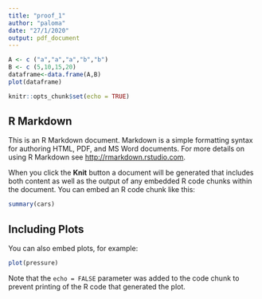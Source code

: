 ```yaml
---
title: "proof_1"
author: "paloma"
date: "27/1/2020"
output: pdf_document
---
```


```r
A <- c ("a","a","a","b","b")
B <- c (5,10,15,20)
dataframe<-data.frame(A,B)
plot(dataframe)

knitr::opts_chunk$set(echo = TRUE)
```

## R Markdown

This is an R Markdown document. Markdown is a simple formatting syntax for authoring HTML, PDF, and MS Word documents. For more details on using R Markdown see <http://rmarkdown.rstudio.com>.

When you click the **Knit** button a document will be generated that includes both content as well as the output of any embedded R code chunks within the document. You can embed an R code chunk like this:

```r
summary(cars)
```

## Including Plots

You can also embed plots, for example:

```r
plot(pressure)
```

Note that the `echo = FALSE` parameter was added to the code chunk to prevent printing of the R code that generated the plot.
